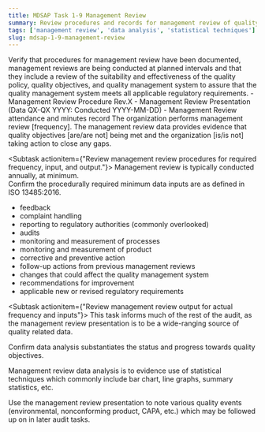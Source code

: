```yaml
---
title: MDSAP Task 1-9 Management Review
summary: Review procedures and records for management review of quality management system data.
tags: ['management review', 'data analysis', 'statistical techniques']
slug: mdsap-1-9-management-review
---
```


<RegLang>
Verify that procedures for management review have been documented, management reviews are being conducted at planned intervals and that they include a review of the suitability and effectiveness of the quality policy, quality objectives, and quality management system to assure that the quality management system meets all applicable regulatory requirements.
</RegLang>
<QdocList docs={['Management review procedure', 'management review minutes and attendance']}/>

<ReportLang>
- Management Review Procedure Rev.X
- Management Review Presentation (Data QX-QX YYYY: Conducted YYYY-MM-DD)
- Management Review attendance and minutes record
The organization performs management review [frequency].
The management review data provides evidence that quality objectives [are/are not] being met and the organization [is/is not] taking action to close any gaps. 
</ReportLang>

<Subtask actionitem={"Review management review procedures for required frequency, input, and output."}>
Management review is typically conducted annually, at minimum.  
Confirm the procedurally required minimum data inputs are as defined in ISO 13485:2016.
- feedback
- complaint handling
- reporting to regulatory authorities (commonly overlooked)
- audits
- monitoring and measurement of processes
- monitoring and measurement of product
- corrective and preventive action
- follow-up actions from previous management reviews
- changes that could affect the quality management system
- recommendations for improvement
- applicable new or revised regulatory requirements
</Subtask>

<Subtask actionitem={"Review management review output for actual frequency and inputs"}>
This task informs much of the rest of the audit, as the management review presentation is to be a wide-ranging source of quality related data. 

Confirm data analysis substantiates the status and progress towards quality objectives. 

Management review data analysis is to evidence use of statistical techniques which commonly include bar chart, line graphs, summary statistics, etc.

Use the management review presentation to note various quality events (environmental, nonconforming product, CAPA, etc.) which may be followed up on in later audit tasks. 
</Subtask>



